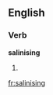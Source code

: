 ==English==

===Verb===
'''salinising'''

# {{third-person singular of|[[salinise]]}}

[[fr:salinising]]